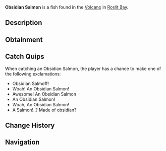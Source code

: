 {{FishInfobox
|image          = Obsidian Salmon.png
|rarity         = Legendary
|sea            = First Sea
|location       = [[Roslit Volcano]]
|sublocation    = 
|sources        = Fishing Rod
|radar_location = 
|prog_speed     = -10
|xp             = 300
|weather        = 
|time           = Night
|season         = Winter
|bait           = Coal
|base_weight    = 18
|base_value     = 600
|weight_range   = 14
|base_chance    = 3
|base_resil     = 15
}}
'''Obsidian Salmon''' is a {{Rarity|Legendary}} fish found in the [[Roslit Bay#Roslit Volcano|Volcano]] in [[Roslit Bay]].

== Description ==
{{Description|The Obsidian Salmon is an extremely rare breed of Sockeye Salmon. The Obsidian Salmon breeds extremely deep in the heart of Roslit Volcano. They are extremely strong and are twice as dense as a common Sockeye Salmon.|Bestiary Entry}}

== Obtainment ==
{{Fish Availability|
Roslit Bay/Roslit Volcano
|top_rods      = 
Leviathan's Fang Rod\56830.11\181626.59;
Ethereal Prism Rod\42697.1\110895.3;
Free Spirit Rod\41317.43\170543.35;
Trident Rod\40295.49\166325.13;
Seraphic Rod\39978.16\110924.58;
Flimsy Rod\38974.44\616694.35;
Training Rod\33330.51\534883.72;
Resourceful Rod\33551.69\87667.45;
Lucky Rod\22494.8\75584.88;
No-Life Rod\39016.59\121752.69;
Rod Of The Forgotten Fang\37094.03\105398.32;
Challenger's Rod\35066.63\105302.49;
Rod Of The Exalted One\33281.34\91488.04;
Rod Of The Depths\32767.62\94378.82;
Zeus Rod\31134.48\95403.55;
Verdant Shear Rod\30150.09\94799.04;
Blazebringer Rod\29623.8\91185.44;
Depthseeker Rod\27806.28\89082.56;
Avalanche Rod\24904.88\79654.33;
Reinforced Rod\24692.08\79467;
Volcanic Rod\24262.76\75370.08;
Magma Rod\21292.9\69693.8;
Steady Rod\7724.14\27789.62
|recommended   = Ethereal Prism Rod
}}

== Catch Quips ==
When catching an Obsidian Salmon, the player has a chance to make one of the following exclamations:
* Obsidian Salmoff!
* Woah! An Obsidian Salmon!
* Awesome! An Obsidian Salmon
* An Obsidian Salmon!
* Woah, An Obsidian Salmon!
* A Salmon!..? Made of obsidian?

== Change History ==
{{Change History|{{subst:Current Version}}}}

== Navigation ==
{{Fish Navbox|Roslit Volcano}}